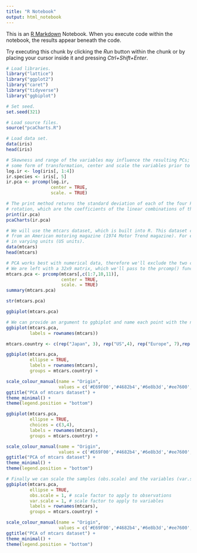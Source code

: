 ```yaml
---
title: "R Notebook"
output: html_notebook
---
```


This is an [R Markdown](http://rmarkdown.rstudio.com) Notebook. When you execute code within the notebook, the results appear beneath the code. 

Try executing this chunk by clicking the *Run* button within the chunk or by placing your cursor inside it and pressing *Ctrl+Shift+Enter*. 

```r
# Load libraries.
library("lattice")
library("ggplot2")
library("caret")
library("tidyverse")
library("ggbiplot")

# Set seed.
set.seed(321)
```

```r
# Load source files.
source("pcaCharts.R")

# Load data set.
data(iris)
head(iris)
```

```r
# Skewness and range of the variables may influence the resulting PCs; it is good practice to apply 
# some form of transformation, center and scale the variables prior to the application of PCA.
log.ir <- log(iris[, 1:4])
ir.species <- iris[, 5]
ir.pca <- prcomp(log.ir,
                 center = TRUE,
                 scale. = TRUE) 
```


```r
# The print method returns the standard deviation of each of the four PCs, and their 
# rotation, which are the coefficients of the linear combinations of the continuous variables.
print(ir.pca)
pcaCharts(ir.pca)
```
```r
# We will use the mtcars dataset, which is built into R. This dataset consists of data on 32 models of car, taken 
# from an American motoring magazine (1974 Motor Trend magazine). For each car, we have 11 features, expressed 
# in varying units (US units).
data(mtcars)
head(mtcars)
```

```r
# PCA works best with numerical data, therefore we'll exclude the two categorical variables (vs, am). 
# We are left with a 32x9 matrix, which we'll pass to the prcomp() function, assigning our output to mtcars.pca.
mtcars.pca <- prcomp(mtcars[,c(1:7,10,11)], 
                     center = TRUE,
                     scale. = TRUE)
summary(mtcars.pca)
```

```r
str(mtcars.pca)
```

```r
ggbiplot(mtcars.pca)
```

```r
# We can provide an argument to ggbiplot and name each point with the name of the car in question.
ggbiplot(mtcars.pca, 
         labels = rownames(mtcars))
```

```r
mtcars.country <- c(rep("Japan", 3), rep("US",4), rep("Europe", 7),rep("US",3), "Europe", rep("Japan", 3), rep("US",4), rep("Europe", 3), "US", rep("Europe", 3))

ggbiplot(mtcars.pca, 
         ellipse = TRUE,
         labels = rownames(mtcars), 
         groups = mtcars.country) + 

scale_colour_manual(name = "Origin", 
                    values = c('#E69F00','#4682b4','#6e8b3d','#ee7600','#8b1a1a','#cd1076','#8b8970','#473c8b')) +
ggtitle("PCA of mtcars dataset") +
theme_minimal() +
theme(legend.position = "bottom")
```

```r
ggbiplot(mtcars.pca, 
         ellipse = TRUE, 
         choices = c(3,4), 
         labels = rownames(mtcars), 
         groups = mtcars.country) +

scale_colour_manual(name = "Origin", 
                    values = c('#E69F00','#4682b4','#6e8b3d','#ee7600','#8b1a1a','#cd1076','#8b8970','#473c8b')) +
ggtitle("PCA of mtcars dataset") +
theme_minimal() +
theme(legend.position = "bottom")
```

```r
# Finally we can scale the samples (obs.scale) and the variables (var.scale).
ggbiplot(mtcars.pca,
         ellipse = TRUE,
         obs.scale = 1, # scale factor to apply to observations
         var.scale = 1, # scale factor to apply to variables
         labels = rownames(mtcars), 
         groups = mtcars.country) +

scale_colour_manual(name = "Origin", 
                    values = c('#E69F00','#4682b4','#6e8b3d','#ee7600','#8b1a1a','#cd1076','#8b8970','#473c8b')) +
ggtitle("PCA of mtcars dataset") +
theme_minimal() +
theme(legend.position = "bottom")
```

